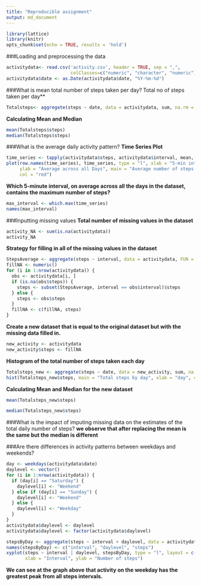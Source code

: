 ```yaml
---
title: "Reproducible assignment"
output: md_document
---
```

```r
library(lattice)
library(knitr)
opts_chunk$set(echo = TRUE, results = 'hold')
```

###Loading and preprocessing the data

```r
activitydata<- read.csv('activity.csv', header = TRUE, sep = ",",
                        colClasses=c("numeric", "character", "numeric"))
activitydata$date <- as.Date(activitydata$date, "%Y-%m-%d")
```
###What is mean total number of steps taken per day?**
**Total no of steps taken per day**
```r
Totalsteps<- aggregate(steps ~ date, data = activitydata, sum, na.rm = TRUE)
```
**Calculating Mean and Median**
```r
mean(Totalsteps$steps)
median(Totalsteps$steps)
```
###What is the average daily activity pattern?
**Time Series Plot**
```r
time_series <- tapply(activitydata$steps, activitydata$interval, mean, na.rm = TRUE)
plot(row.names(time_series), time_series, type = "l", xlab = "5-min interval", 
     ylab = "Average across all Days", main = "Average number of steps taken", 
     col = "red")
```

**Which 5-minute interval, on average across all the days in the dataset, contains the maximum number of steps?**
```r
max_interval <- which.max(time_series)
names(max_interval)
```
###Inputting missing values
**Total number of missing values in the dataset**   
```r
activity_NA <- sum(is.na(activitydata))
activity_NA
```
**Strategy for filling in all of the missing values in the dataset**
```r
StepsAverage <- aggregate(steps ~ interval, data = activitydata, FUN = mean)
fillNA <- numeric()
for (i in 1:nrow(activitydata)) {
  obs <- activitydata[i, ]
  if (is.na(obs$steps)) {
    steps <- subset(StepsAverage, interval == obs$interval)$steps
  } else {
    steps <- obs$steps
  }
  fillNA <- c(fillNA, steps)
}  
```
**Create a new dataset that is equal to the original dataset but with the missing data filled in.** 
```r
new_activity <- activitydata
new_activity$steps <- fillNA
```
**Histogram of the total number of steps taken each day** 
```r
Totalsteps_new <- aggregate(steps ~ date, data = new_activity, sum, na.rm = TRUE)
hist(Totalsteps_new$steps, main = "Total steps by day", xlab = "day", col = "red")
```

**Calculating Mean and Median for the new dataset**
```r
mean(Totalsteps_new$steps)

median(Totalsteps_new$steps)
```

###What is the impact of imputing missing data on the estimates of the total daily number of steps?
**we observe that after replacing the mean is the same but the median is different**

###Are there differences in activity patterns between weekdays and weekends?
```r
day <- weekdays(activitydata$date)
daylevel <- vector()
for (i in 1:nrow(activitydata)) {
  if (day[i] == "Saturday") {
    daylevel[i] <- "Weekend"
  } else if (day[i] == "Sunday") {
    daylevel[i] <- "Weekend"
  } else {
    daylevel[i] <- "Weekday"
  }
}
activitydata$daylevel <- daylevel
activitydata$daylevel <- factor(activitydata$daylevel)

stepsByDay <- aggregate(steps ~ interval + daylevel, data = activitydata, mean)
names(stepsByDay) <- c("interval", "daylevel", "steps")
xyplot(steps ~ interval | daylevel, stepsByDay, type = "l", layout = c(1, 2), 
       xlab = "Interval", ylab = "Number of steps")

```

**We can see at the graph above that activity on the weekday has the greatest peak from all steps intervals.**
